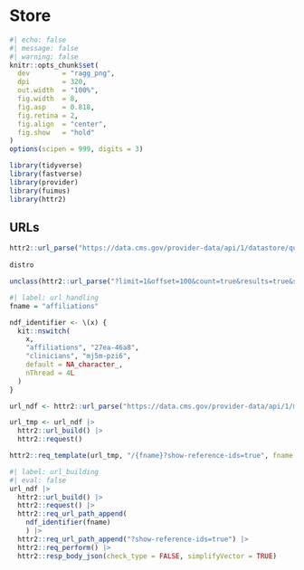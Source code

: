 # Store

```r
#| echo: false
#| message: false
#| warning: false
knitr::opts_chunk$set(
  dev        = "ragg_png",
  dpi        = 320,
  out.width  = "100%",
  fig.width  = 8,
  fig.asp    = 0.818,
  fig.retina = 2,
  fig.align  = "center",
  fig.show   = "hold"
)
options(scipen = 999, digits = 3)

library(tidyverse)
library(fastverse)
library(provider)
library(fuimus)
library(httr2)
```

## URLs

```r
httr2::url_parse("https://data.cms.gov/provider-data/api/1/datastore/query/")
    
distro 

unclass(httr2::url_parse("?limit=1&offset=100&count=true&results=true&schema=true&keys=true&format=json&rowIds=true"))
```


```r
#| label: url_handling
fname = "affiliations"

ndf_identifier <- \(x) {
  kit::nswitch(
    x,
    "affiliations", "27ea-46a8",
    "clinicians", "mj5m-pzi6",
    default = NA_character_,
    nThread = 4L
  )
}

url_ndf <- httr2::url_parse("https://data.cms.gov/provider-data/api/1/metastore/schemas/dataset/items/")

url_tmp <- url_ndf |> 
  httr2::url_build() |> 
  httr2::request()

httr2::req_template(url_tmp, "/{fname}?show-reference-ids=true", fname = ndf_identifier(fname))
```


```r
#| label: url_building
#| eval: false
url_ndf |> 
  httr2::url_build() |> 
  httr2::request() |> 
  httr2::req_url_path_append(
    ndf_identifier(fname)
    ) |> 
  httr2::req_url_path_append("?show-reference-ids=true") |>
  httr2::req_perform() |>
  httr2::resp_body_json(check_type = FALSE, simplifyVector = TRUE)
```
